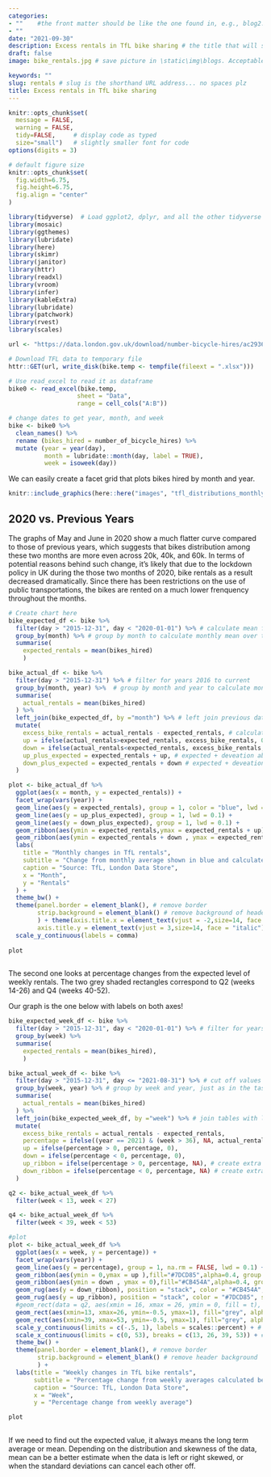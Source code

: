 ```yaml
---
categories:  
- ""    #the front matter should be like the one found in, e.g., blog2.md. It cannot be like the normal Rmd we used
- ""
date: "2021-09-30"
description: Excess rentals in TfL bike sharing # the title that will show up once someone gets to this page
draft: false
image: bike_rentals.jpg # save picture in \static\img\blogs. Acceptable formats= jpg, jpeg, or png . Your iPhone pics wont work

keywords: ""
slug: rentals # slug is the shorthand URL address... no spaces plz
title: Excess rentals in TfL bike sharing
---
```


```r
knitr::opts_chunk$set(
  message = FALSE, 
  warning = FALSE, 
  tidy=FALSE,     # display code as typed
  size="small")   # slightly smaller font for code
options(digits = 3)

# default figure size
knitr::opts_chunk$set(
  fig.width=6.75, 
  fig.height=6.75,
  fig.align = "center"
)
```


```r
library(tidyverse)  # Load ggplot2, dplyr, and all the other tidyverse packages
library(mosaic)
library(ggthemes)
library(lubridate)
library(here)
library(skimr)
library(janitor)
library(httr)
library(readxl)
library(vroom)
library(infer)
library(kableExtra)
library(lubridate)
library(patchwork)
library(rvest)
library(scales)
```


```r
url <- "https://data.london.gov.uk/download/number-bicycle-hires/ac29363e-e0cb-47cc-a97a-e216d900a6b0/tfl-daily-cycle-hires.xlsx"

# Download TFL data to temporary file
httr::GET(url, write_disk(bike.temp <- tempfile(fileext = ".xlsx")))

# Use read_excel to read it as dataframe
bike0 <- read_excel(bike.temp,
                   sheet = "Data",
                   range = cell_cols("A:B"))

# change dates to get year, month, and week
bike <- bike0 %>% 
  clean_names() %>% 
  rename (bikes_hired = number_of_bicycle_hires) %>% 
  mutate (year = year(day),
          month = lubridate::month(day, label = TRUE),
          week = isoweek(day))
```



We can easily create a facet grid that plots bikes hired by month and year.

```r
knitr::include_graphics(here::here("images", "tfl_distributions_monthly.png"), error = FALSE)
```

## 2020 vs. Previous Years

The graphs of May and June in 2020 show a much flatter curve compared to those of previous years, which suggests that bikes distribution among these two months are more even across 20k, 40k, and 60k. In terms of potential reasons behind such change, it's likely that due to the lockdown policy in UK during the those two months of 2020, bike rentals as a result decreased dramatically. Since there has been restrictions on the use of public transportations, the bikes are rented on a much lower frenquency throughout the months.


```r
# Create chart here
bike_expected_df <- bike %>% 
  filter(day > "2015-12-31", day < "2020-01-01") %>% # calculate mean for 2016-2019 as stated in the chart
  group_by(month) %>% # group by month to calculate monthly mean over the years 2016-2019
  summarise(
    expected_rentals = mean(bikes_hired)
    )

bike_actual_df <- bike %>% 
  filter(day > "2015-12-31") %>% # filter for years 2016 to current
  group_by(month, year) %>%  # group by month and year to calculate monthly mean per year
  summarise(
    actual_rentals = mean(bikes_hired)
  ) %>% 
  left_join(bike_expected_df, by ="month") %>% # left join previous data frame with expected rentals to the new df with actuals
  mutate(
    excess_bike_rentals = actual_rentals - expected_rentals, # calculate excess rentals over mean
    up = ifelse(actual_rentals>expected_rentals, excess_bike_rentals, 0), # filter deviations above mean
    down = ifelse(actual_rentals<expected_rentals, excess_bike_rentals, 0), # filter devations below mean
    up_plus_expected = expected_rentals + up, # expected + deveation above mean to create chart
    down_plus_expected = expected_rentals + down # expected + deveation below mean to create chart
  ) 

plot <- bike_actual_df %>% 
  ggplot(aes(x = month, y = expected_rentals)) +
  facet_wrap(vars(year)) +
  geom_line(aes(y = expected_rentals), group = 1, color = "blue", lwd = 1.1) +
  geom_line(aes(y = up_plus_expected), group = 1, lwd = 0.1) +
  geom_line(aes(y = down_plus_expected), group = 1, lwd = 0.1) +
  geom_ribbon(aes(ymin = expected_rentals,ymax = expected_rentals + up),fill="#7DCD85",alpha=0.4, group = 1) +
  geom_ribbon(aes(ymin = expected_rentals + down , ymax = expected_rentals),fill="#CB454A",alpha=0.4, group = 1) +
  labs(
    title = "Monthly changes in TfL rentals",
    subtitle = "Change from monthly average shown in blue and calculated between 2016-2019",
    caption = "Source: TfL, London Data Store",
    x = "Month",
    y = "Rentals"
  ) +
  theme_bw() +
  theme(panel.border = element_blank(), # remove border
        strip.background = element_blank() # remove background of headers
        ) + theme(axis.title.x = element_text(vjust = -2,size=14, face = "italic"), #adjust axis 
        axis.title.y = element_text(vjust = 3,size=14, face = "italic")) + 
  scale_y_continuous(labels = comma)
  
plot
  


```

The second one looks at percentage changes from the expected level of weekly rentals. The two grey shaded rectangles correspond to Q2 (weeks 14-26) and Q4 (weeks 40-52).


Our graph is the one below with labels on both axes!

```r
bike_expected_week_df <- bike %>% 
  filter(day > "2015-12-31", day < "2020-01-01") %>% # filter for years 2016-2019 to calcualte average
  group_by(week) %>% 
  summarise(
    expected_rentals = mean(bikes_hired),
    )

bike_actual_week_df <- bike %>% 
  filter(day > "2015-12-31", day <= "2021-08-31") %>% # cut off values beyond August 2021
  group_by(week, year) %>% # group by week and year, just as in the task before
  summarise(
    actual_rentals = mean(bikes_hired)
  ) %>% 
  left_join(bike_expected_week_df, by ="week") %>% # join tables with left_join (see above)
  mutate(
    excess_bike_rentals = actual_rentals - expected_rentals,
    percentage = ifelse((year == 2021) & (week > 36), NA, actual_rentals / expected_rentals -1),
    up = ifelse(percentage > 0, percentage, 0),
    down = ifelse(percentage < 0, percentage, 0),
    up_ribbon = ifelse(percentage > 0, percentage, NA), # create extra calculation for ribbons with NA for geom_rug
    down_ribbon = ifelse(percentage < 0, percentage, NA) # create extra calculation for ribbons with NA for geom_rug
  ) 

q2 <- bike_actual_week_df %>% 
  filter(week < 13, week < 27)

q4 <- bike_actual_week_df %>% 
  filter(week < 39, week < 53)

#plot
plot <- bike_actual_week_df %>% 
  ggplot(aes(x = week, y = percentage)) +
  facet_wrap(vars(year)) +
  geom_line(aes(y = percentage), group = 1, na.rm = FALSE, lwd = 0.1) +
  geom_ribbon(aes(ymin = 0,ymax = up ),fill="#7DCD85",alpha=0.4, group = 1) +
  geom_ribbon(aes(ymin = down , ymax = 0),fill="#CB454A",alpha=0.4, group = 1) +
  geom_rug(aes(y = down_ribbon), position = "stack", color = "#CB454A", sides = "b", na.rm = TRUE, show.legend = NA) + # use position "stack" to make the tick intervals equal
  geom_rug(aes(y = up_ribbon), position = "stack", color = "#7DCD85", sides = "b", na.rm = TRUE, show.legend = NA) + # use position "stack" to make the tick intervals equal
  #geom_rect(data = q2, aes(xmin = 16, xmax = 26, ymin = 0, fill = t), color = "grey") +
  geom_rect(aes(xmin=13, xmax=26, ymin=-0.5, ymax=1), fill="grey", alpha=.01) + # add grey tiles
  geom_rect(aes(xmin=39, xmax=53, ymin=-0.5, ymax=1), fill="grey", alpha=.01) + # add grey tiles
  scale_y_continuous(limits = c(-.5, 1), labels = scales::percent) + # limit scale according to provided image
  scale_x_continuous(limits = c(0, 53), breaks = c(13, 26, 39, 53)) + # adjust breaks to fit example
  theme_bw() +
  theme(panel.border = element_blank(), # remove border
        strip.background = element_blank() # remove header background
        ) +
  labs(title = "Weekly changes in TfL bike rentals",
       subtitle = "Percentage change from weekly averages calculated between 2016-2019",
       caption = "Source: TfL, London Data Store",
       x = "Week",
       y = "Percentage change from weekly average")

plot
  

```

If we need to find out the expected value, it always means the long term average or mean. Depending on the distribution and skewness of the data, mean can be a better estimate when the data is left or right skewed, or when the standard deviations can cancel each other off.

